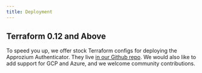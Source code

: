 ```yaml
---
title: Deployment
---
```


## Terraform 0.12 and Above

To speed you up, we offer stock Terraform configs for deploying the Approzium Authenticator. They live
[in our Github repo](https://github.com/cyralinc/approzium/tree/develop/terraform). We would also like
to add support for GCP and Azure, and we welcome community contributions.
